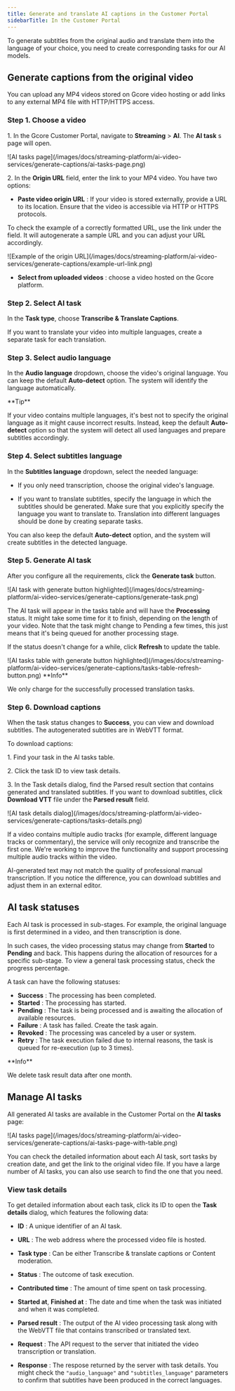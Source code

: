 ---
title: Generate and translate AI captions in the Customer Portal
sidebarTitle: In the Customer Portal
---

To generate subtitles from the original audio and translate them into the language of your choice, you need to create corresponding tasks for our AI models. 

## Generate captions from the original video

You can upload any MP4 videos stored on Gcore video hosting or add links to any external MP4 file with HTTP/HTTPS access. 

### Step 1. Choose a video

1\. In the Gcore Customer Portal, navigate to **Streaming** > **AI**. The **AI task** s page will open.


<Frame>![AI tasks page](/images/docs/streaming-platform/ai-video-services/generate-captions/ai-tasks-page.png)</Frame>



2\. In the **Origin URL** field, enter the link to your MP4 video. You have two options: 

  * **Paste video origin URL** : If your video is stored externally, provide a URL to its location. Ensure that the video is accessible via HTTP or HTTPS protocols.

To check the example of a correctly formatted URL, use the link under the field. It will autogenerate a sample URL and you can adjust your URL accordingly.


<Frame>![Example of the origin URL](/images/docs/streaming-platform/ai-video-services/generate-captions/example-url-link.png)</Frame>


  * **Select from uploaded videos** : choose a video hosted on the Gcore platform.




### Step 2. Select AI task

In the **Task type**, choose **Transcribe & Translate Captions**. 

If you want to translate your video into multiple languages, create a separate task for each translation. 

### Step 3. Select audio language

In the **Audio language** dropdown, choose the video's original language. You can keep the default **Auto-detect** option. The system will identify the language automatically. 

<Tip>
**Tip**

If your video contains multiple languages, it's best not to specify the original language as it might cause incorrect results. Instead, keep the default **Auto-detect** option so that the system will detect all used languages and prepare subtitles accordingly.
</Tip>

### Step 4. Select subtitles language

In the **Subtitles language** dropdown, select the needed language: 

  * If you only need transcription, choose the original video's language. 

  * If you want to translate subtitles, specify the language in which the subtitles should be generated. Make sure that you explicitly specify the language you want to translate to. Translation into different languages should be done by creating separate tasks.




You can also keep the default **Auto-detect** option, and the system will create subtitles in the detected language. 

### Step 5. Generate AI task

After you configure all the requirements, click the **Generate task** button. 


<Frame>![AI task with generate button highlighted](/images/docs/streaming-platform/ai-video-services/generate-captions/generate-task.png)</Frame>



The AI task will appear in the tasks table and will have the **Processing** status. It might take some time for it to finish, depending on the length of your video. Note that the task might change to Pending a few times, this just means that it's being queued for another processing stage. 

If the status doesn't change for a while, click **Refresh** to update the table. 


<Frame>![AI tasks table with generate button highlighted](/images/docs/streaming-platform/ai-video-services/generate-captions/tasks-table-refresh-button.png)</Frame>

 <Info>
**Info**

We only charge for the successfully processed translation tasks.
</Info>

### Step 6. Download captions

When the task status changes to **Success**, you can view and download subtitles. The autogenerated subtitles are in WebVTT format. 

To download captions: 

1\. Find your task in the AI tasks table. 

2\. Click the task ID to view task details. 

3\. In the Task details dialog, find the Parsed result section that contains generated and translated subtitles. If you want to download subtitles, click **Download VTT** file under the **Parsed result** field.


<Frame>![AI task details dialog](/images/docs/streaming-platform/ai-video-services/generate-captions/tasks-details.png)</Frame>



If a video contains multiple audio tracks (for example, different language tracks or commentary), the service will only recognize and transcribe the first one. We're working to improve the functionality and support processing multiple audio tracks within the video. 

AI-generated text may not match the quality of professional manual transcription. If you notice the difference, you can download subtitles and adjust them in an external editor. 

## AI task statuses

Each AI task is processed in sub-stages. For example, the original language is first determined in a video, and then transcription is done. 

In such cases, the video processing status may change from **Started** to **Pending** and back. This happens during the allocation of resources for a specific sub-stage. To view a general task processing status, check the progress percentage. 

A task can have the following statuses: 

  * **Success** : The processing has been completed. 
  * **Started** : The processing has started. 
  * **Pending** : The task is being processed and is awaiting the allocation of available resources. 
  * **Failure** : A task has failed. Create the task again.
  * **Revoked** : The processing was canceled by a user or system. 
  * **Retry** : The task execution failed due to internal reasons, the task is queued for re-execution (up to 3 times).

<Info>
**Info**

We delete task result data after one month.
</Info>

## Manage AI tasks

All generated AI tasks are available in the Customer Portal on the **AI tasks** page:


<Frame>![AI tasks page](/images/docs/streaming-platform/ai-video-services/generate-captions/ai-tasks-page-with-table.png)</Frame>



You can check the detailed information about each AI task, sort tasks by creation date, and get the link to the original video file. If you have a large number of AI tasks, you can also use search to find the one that you need. 

### View task details

To get detailed information about each task, click its ID to open the **Task details** dialog, which features the following data: 

  * **ID** : A unique identifier of an AI task. 

  * **URL** : The web address where the processed video file is hosted. 

  * **Task type** : Can be either Transcribe & translate captions or Content moderation. 

  * **Status** : The outcome of task execution. 

  * **Contributed time** : The amount of time spent on task processing. 

  * **Started at**, **Finished at** : The date and time when the task was initiated and when it was completed. 

  * **Parsed result** : The output of the AI video processing task along with the WebVTT file that contains transcribed or translated text. 

  * **Request** : The API request to the server that initiated the video transcription or translation. 

  * **Response** : The respose returned by the server with task details. You might check the `"audio_language"` and `"subtitles_language"` parameters to confirm that subtitles have been produced in the correct languages.
